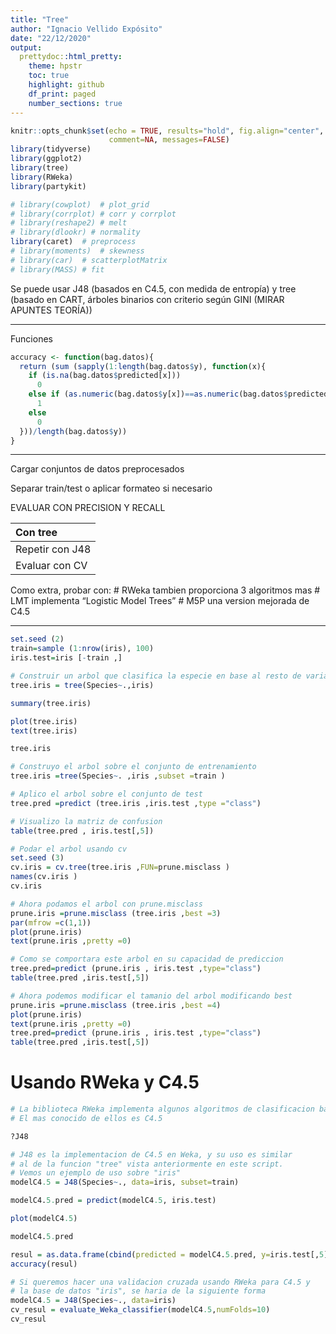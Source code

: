 ```yaml
---
title: "Tree"
author: "Ignacio Vellido Expósito"
date: "22/12/2020"
output: 
  prettydoc::html_pretty:
    theme: hpstr
    toc: true
    highlight: github
    df_print: paged
    number_sections: true
---
```


<style>
.entry-content {
    width: 95%;
    max-width: unset;
}
pre {
  overflow-x: train_values;
}
pre code {
  word-wrap: normal;
  white-space: pre;
}
</style>

```r
knitr::opts_chunk$set(echo = TRUE, results="hold", fig.align="center", 
                      comment=NA, messages=FALSE)
library(tidyverse)
library(ggplot2)
library(tree)
library(RWeka)
library(partykit)

# library(cowplot)  # plot_grid
# library(corrplot) # corr y corrplot
# library(reshape2) # melt
# library(dlookr) # normality
library(caret)  # preprocess
# library(moments)  # skewness
# library(car)  # scatterplotMatrix
# library(MASS) # fit
```

Se puede usar J48 (basados en C4.5, con medida de entropía) y tree (basado en CART, árboles binarios con criterio según GINI (MIRAR APUNTES TEORÍA))

---------------------------------------------------------------------------------------------------------------------

Funciones
```r
accuracy <- function(bag.datos){
  return (sum (sapply(1:length(bag.datos$y), function(x){
    if (is.na(bag.datos$predicted[x]))
      0
    else if (as.numeric(bag.datos$y[x])==as.numeric(bag.datos$predicted[x]))
      1
    else 
      0
  }))/length(bag.datos$y))
}
```

---------------------------------------------------------------------------------------------------------------------

Cargar conjuntos de datos preprocesados

Separar train/test o aplicar formateo si necesario

EVALUAR CON PRECISION Y RECALL

---------------------------------------------------------------------------------------------------------------------
Con tree

Probar con todas las variables

Evaluar en test

Probar con diferentes tamaños

Evaluar en test (incluir matriz confusión, precision y recall)

Seleccionar variables más interesantes

Aplicar CV

---------------------------------------------------------------------------------------------------------------------
Repetir con J48

Evaluar con CV
```r
# cv_resul = evaluate_Weka_classifier(modelWeka, numFolds=10)
# cv_resul
```

---------------------------------------------------------------------------------------------------------------------

Como extra, probar con:
# RWeka tambien proporciona 3 algoritmos mas
# LMT implementa "Logistic Model Trees"
# M5P una version mejorada de C4.5

---------------------------------------------------------------------------------------------------------------------

```r
set.seed (2)
train=sample (1:nrow(iris), 100)
iris.test=iris [-train ,]
```

```r
# Construir un arbol que clasifica la especie en base al resto de variables
tree.iris = tree(Species~.,iris)

summary(tree.iris)
```


```r
plot(tree.iris)
text(tree.iris)
```


```r
tree.iris
```


```r
# Construyo el arbol sobre el conjunto de entrenamiento
tree.iris =tree(Species~. ,iris ,subset =train )

# Aplico el arbol sobre el conjunto de test
tree.pred =predict (tree.iris ,iris.test ,type ="class")

# Visualizo la matriz de confusion
table(tree.pred , iris.test[,5])
```


```r
# Podar el arbol usando cv
set.seed (3)
cv.iris = cv.tree(tree.iris ,FUN=prune.misclass )
names(cv.iris )
cv.iris
```


```r
# Ahora podamos el arbol con prune.misclass
prune.iris =prune.misclass (tree.iris ,best =3)
par(mfrow =c(1,1))
plot(prune.iris)
text(prune.iris ,pretty =0)
```


```r
# Como se comportara este arbol en su capacidad de prediccion
tree.pred=predict (prune.iris , iris.test ,type="class")
table(tree.pred ,iris.test[,5])
```


```r
# Ahora podemos modificar el tamanio del arbol modificando best
prune.iris =prune.misclass (tree.iris ,best =4)
plot(prune.iris)
text(prune.iris ,pretty =0)
tree.pred=predict (prune.iris , iris.test ,type="class")
table(tree.pred ,iris.test[,5])
```


##################################################################
#          Usando RWeka y C4.5
##################################################################

```r
# La biblioteca RWeka implementa algunos algoritmos de clasificacion basados en arboles de decision.
# El mas conocido de ellos es C4.5

?J48
```


```r
# J48 es la implementacion de C4.5 en Weka, y su uso es similar
# al de la funcion "tree" vista anteriormente en este script.
# Vemos un ejemplo de uso sobre "iris"
modelC4.5 = J48(Species~., data=iris, subset=train)

modelC4.5.pred = predict(modelC4.5, iris.test)
```

```r
plot(modelC4.5)
```

```r
modelC4.5.pred
```


```r
resul = as.data.frame(cbind(predicted = modelC4.5.pred, y=iris.test[,5]))
accuracy(resul)
```


```r
# Si queremos hacer una validacion cruzada usando RWeka para C4.5 y
# la base de datos "iris", se haria de la siguiente forma
modelC4.5 = J48(Species~., data=iris)
cv_resul = evaluate_Weka_classifier(modelC4.5,numFolds=10)
cv_resul
```